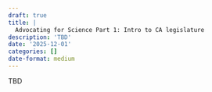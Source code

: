 ```yaml
---
draft: true 
title: |
  Advocating for Science Part 1: Intro to CA legislature
description: 'TBD'
date: '2025-12-01'
categories: []
date-format: medium 
---
```



TBD


